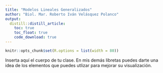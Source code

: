 ```yaml
---
title: "Modelos Lineales Generalizados"
author: "Biol. Mar. Roberto Iván Velásquez Polanco"
output: 
  distill::distill_article:
    toc: true
    toc_float: true
    code_download: true
---
```


```r
knitr::opts_chunk$set(R.options = list(width = 80))
```

Inserta aquí el cuerpo de tu clase. En mis demás libretas puedes darte una idea de los elementos que puedes utlizar para mejorar su visualización.
